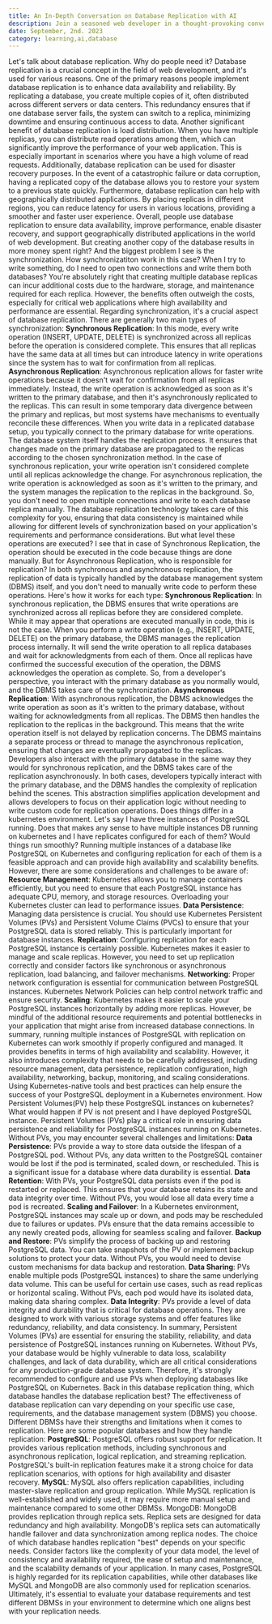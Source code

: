 ```yaml
---
title: An In-Depth Conversation on Database Replication with AI
description: Join a seasoned web developer in a thought-provoking conversation about the intricacies of database replication. Gain valuable insights and expert perspectives on why replication is essential in the web development field, how it ensures data availability, and the various replication types and their pros and cons.
date: September, 2nd. 2023
category: learning,ai,database
---
```


<Prompt>
  <Paragraph>Let's talk about database replication. Why do people need it?</Paragraph>
</Prompt>
<AIResponse>
  <Paragraph>
    Database replication is a crucial concept in the field of web development,
    and it's used for various reasons. One of the primary reasons people
    implement database replication is to enhance data availability and
    reliability. By replicating a database, you create multiple copies of it,
    often distributed across different servers or data centers. This redundancy
    ensures that if one database server fails, the system can switch to a
    replica, minimizing downtime and ensuring continuous access to data.
  </Paragraph>
  <Paragraph>
    Another significant benefit of database replication is load distribution.
    When you have multiple replicas, you can distribute read operations among
    them, which can significantly improve the performance of your web
    application. This is especially important in scenarios where you have a high
    volume of read requests.
  </Paragraph>
  <Paragraph>
    Additionally, database replication can be used for disaster recovery
    purposes. In the event of a catastrophic failure or data corruption, having
    a replicated copy of the database allows you to restore your system to a
    previous state quickly.
  </Paragraph>
  <Paragraph>
    Furthermore, database replication can help with geographically distributed
    applications. By placing replicas in different regions, you can reduce
    latency for users in various locations, providing a smoother and faster user
    experience.
  </Paragraph>
  <Paragraph>
    Overall, people use database replication to ensure data availability,
    improve performance, enable disaster recovery, and support geographically
    distributed applications in the world of web development.
  </Paragraph>
</AIResponse>
<Prompt>
  <Paragraph>
    But creating another copy of the database results in more money spent right?
    And the biggest problem I see is the synchronization. How synchronizatiton
    work in this case? When I try to write something, do I need to open two
    connections and write them both databases?
  </Paragraph>
</Prompt>
<AIResponse>
  <Paragraph>
    You're absolutely right that creating multiple database replicas can incur
    additional costs due to the hardware, storage, and maintenance required for
    each replica. However, the benefits often outweigh the costs, especially for
    critical web applications where high availability and performance are
    essential.
  </Paragraph>
  <Paragraph>
    Regarding synchronization, it's a crucial aspect of database replication.
    There are generally two main types of synchronization:
  </Paragraph>
  <Paragraph>
    <b>Synchronous Replication</b>: In this mode, every write operation (INSERT,
    UPDATE, DELETE) is synchronized across all replicas before the operation is
    considered complete. This ensures that all replicas have the same data at
    all times but can introduce latency in write operations since the system has
    to wait for confirmation from all replicas.
  </Paragraph>
  <Paragraph>
    <b>Asynchronous Replication</b>: Asynchronous replication allows for faster
    write operations because it doesn't wait for confirmation from all replicas
    immediately. Instead, the write operation is acknowledged as soon as it's
    written to the primary database, and then it's asynchronously replicated to
    the replicas. This can result in some temporary data divergence between the
    primary and replicas, but most systems have mechanisms to eventually
    reconcile these differences.
  </Paragraph>
  <Paragraph>
    When you write data in a replicated database setup, you typically connect to
    the primary database for write operations. The database system itself
    handles the replication process. It ensures that changes made on the primary
    database are propagated to the replicas according to the chosen
    synchronization method.
  </Paragraph>
  <Paragraph>
    In the case of synchronous replication, your write operation isn't
    considered complete until all replicas acknowledge the change. For
    asynchronous replication, the write operation is acknowledged as soon as
    it's written to the primary, and the system manages the replication to the
    replicas in the background.
  </Paragraph>
  <Paragraph>
    So, you don't need to open multiple connections and write to each database
    replica manually. The database replication technology takes care of this
    complexity for you, ensuring that data consistency is maintained while
    allowing for different levels of synchronization based on your application's
    requirements and performance considerations.
  </Paragraph>
</AIResponse>
<Prompt>
  <Paragraph>
    But what level these operations are executed? I see that in case of
    Synchronous Replication, the operation should be executed in the code
    because things are done manually. But for Asynchronous Replication, who is
    responsible for replication?
  </Paragraph>
</Prompt>
<AIResponse>
  <Paragraph>
    In both synchronous and asynchronous replication, the replication of data is
    typically handled by the database management system (DBMS) itself, and you
    don't need to manually write code to perform these operations. Here's how it
    works for each type:
  </Paragraph>
  <Paragraph>
    <b>Synchronous Replication</b>: In synchronous replication, the DBMS ensures
    that write operations are synchronized across all replicas before they are
    considered complete. While it may appear that operations are executed
    manually in code, this is not the case. When you perform a write operation
    (e.g., INSERT, UPDATE, DELETE) on the primary database, the DBMS manages the
    replication process internally. It will send the write operation to all
    replica databases and wait for acknowledgments from each of them. Once all
    replicas have confirmed the successful execution of the operation, the DBMS
    acknowledges the operation as complete. So, from a developer's perspective,
    you interact with the primary database as you normally would, and the DBMS
    takes care of the synchronization.
  </Paragraph>
  <Paragraph>
    <b>Asynchronous Replication</b>: With asynchronous replication, the DBMS
    acknowledges the write operation as soon as it's written to the primary
    database, without waiting for acknowledgments from all replicas. The DBMS
    then handles the replication to the replicas in the background. This means
    that the write operation itself is not delayed by replication concerns. The
    DBMS maintains a separate process or thread to manage the asynchronous
    replication, ensuring that changes are eventually propagated to the
    replicas. Developers also interact with the primary database in the same way
    they would for synchronous replication, and the DBMS takes care of the
    replication asynchronously.
  </Paragraph>
  <Paragraph>
    In both cases, developers typically interact with the primary database, and
    the DBMS handles the complexity of replication behind the scenes. This
    abstraction simplifies application development and allows developers to
    focus on their application logic without needing to write custom code for
    replication operations.
  </Paragraph>
</AIResponse>
<Prompt>
  <Paragraph>
    Does things differ in a kubernetes environment. Let's say I have three
    instances of PostgreSQL running. Does that makes any sense to have multiple
    instances DB running on kubernetes and I have replicates configured for each
    of them? Would things run smoothly?
  </Paragraph>
</Prompt>
<AIResponse>
  <Paragraph>
    Running multiple instances of a database like PostgreSQL on Kubernetes and
    configuring replication for each of them is a feasible approach and can
    provide high availability and scalability benefits. However, there are some
    considerations and challenges to be aware of:
  </Paragraph>
  <Paragraph>
    <b>Resource Management</b>: Kubernetes allows you to manage containers
    efficiently, but you need to ensure that each PostgreSQL instance has
    adequate CPU, memory, and storage resources. Overloading your Kubernetes
    cluster can lead to performance issues.
  </Paragraph>
  <Paragraph>
    <b>Data Persistence</b>: Managing data persistence is crucial. You should
    use Kubernetes Persistent Volumes (PVs) and Persistent Volume Claims (PVCs)
    to ensure that your PostgreSQL data is stored reliably. This is particularly
    important for database instances.
  </Paragraph>
  <Paragraph>
    <b>Replication</b>: Configuring replication for each PostgreSQL instance is
    certainly possible. Kubernetes makes it easier to manage and scale replicas.
    However, you need to set up replication correctly and consider factors like
    synchronous or asynchronous replication, load balancing, and failover
    mechanisms.
  </Paragraph>
  <Paragraph>
    <b>Networking</b>: Proper network configuration is essential for
    communication between PostgreSQL instances. Kubernetes Network Policies can
    help control network traffic and ensure security.
  </Paragraph>
  <Paragraph>
    <b>Scaling</b>: Kubernetes makes it easier to scale your PostgreSQL
    instances horizontally by adding more replicas. However, be mindful of the
    additional resource requirements and potential bottlenecks in your
    application that might arise from increased database connections.
  </Paragraph>
  <Paragraph>
    In summary, running multiple instances of PostgreSQL with replication on
    Kubernetes can work smoothly if properly configured and managed. It provides
    benefits in terms of high availability and scalability. However, it also
    introduces complexity that needs to be carefully addressed, including
    resource management, data persistence, replication configuration, high
    availability, networking, backup, monitoring, and scaling considerations.
    Using Kubernetes-native tools and best practices can help ensure the success
    of your PostgreSQL deployment in a Kubernetes environment.
  </Paragraph>
</AIResponse>
<Prompt>
  <Paragraph>
    How Persistent Volumes(PV) help these PostgreSQL instances on kubernetes?
    What would happen if PV is not present and I have deployed PostgreSQL
    instance.
  </Paragraph>
</Prompt>
<AIResponse>
  <Paragraph>
    Persistent Volumes (PVs) play a critical role in ensuring data persistence
    and reliability for PostgreSQL instances running on Kubernetes. Without PVs,
    you may encounter several challenges and limitations:
  </Paragraph>
  <Paragraph>
    <b>Data Persistence</b>: PVs provide a way to store data outside the
    lifespan of a PostgreSQL pod. Without PVs, any data written to the
    PostgreSQL container would be lost if the pod is terminated, scaled down, or
    rescheduled. This is a significant issue for a database where data
    durability is essential.
  </Paragraph>
  <Paragraph>
    <b>Data Retention</b>: With PVs, your PostgreSQL data persists even if the
    pod is restarted or replaced. This ensures that your database retains its
    state and data integrity over time. Without PVs, you would lose all data
    every time a pod is recreated.
  </Paragraph>
  <Paragraph>
    <b>Scaling and Failover</b>: In a Kubernetes environment, PostgreSQL
    instances may scale up or down, and pods may be rescheduled due to failures
    or updates. PVs ensure that the data remains accessible to any newly created
    pods, allowing for seamless scaling and failover.
  </Paragraph>
  <Paragraph>
    <b>Backup and Restore</b>: PVs simplify the process of backing up and
    restoring PostgreSQL data. You can take snapshots of the PV or implement
    backup solutions to protect your data. Without PVs, you would need to devise
    custom mechanisms for data backup and restoration.
  </Paragraph>
  <Paragraph>
    <b>Data Sharing</b>: PVs enable multiple pods (PostgreSQL instances) to
    share the same underlying data volume. This can be useful for certain use
    cases, such as read replicas or horizontal scaling. Without PVs, each pod
    would have its isolated data, making data sharing complex.
  </Paragraph>
  <Paragraph>
    <b>Data Integrity</b>: PVs provide a level of data integrity and durability
    that is critical for database operations. They are designed to work with
    various storage systems and offer features like redundancy, reliability, and
    data consistency.
  </Paragraph>
  <Paragraph>
    In summary, Persistent Volumes (PVs) are essential for ensuring the
    stability, reliability, and data persistence of PostgreSQL instances running
    on Kubernetes. Without PVs, your database would be highly vulnerable to data
    loss, scalability challenges, and lack of data durability, which are all
    critical considerations for any production-grade database system. Therefore,
    it's strongly recommended to configure and use PVs when deploying databases
    like PostgreSQL on Kubernetes.
  </Paragraph>
</AIResponse>
<Prompt>
  <Paragraph>
    Back in this database replication thing, which database handles the database
    replication best?
  </Paragraph>
</Prompt>
<AIResponse>
  <Paragraph>
    The effectiveness of database replication can vary depending on your
    specific use case, requirements, and the database management system (DBMS)
    you choose. Different DBMSs have their strengths and limitations when it
    comes to replication. Here are some popular databases and how they handle
    replication:
  </Paragraph>
  <Paragraph>
    <b>PostgreSQL</b>: PostgreSQL offers robust support for replication. It
    provides various replication methods, including synchronous and asynchronous
    replication, logical replication, and streaming replication. PostgreSQL's
    built-in replication features make it a strong choice for data replication
    scenarios, with options for high availability and disaster recovery.
  </Paragraph>
  <Paragraph>
    <b>MySQL</b>: MySQL also offers replication capabilities, including
    master-slave replication and group replication. While MySQL replication is
    well-established and widely used, it may require more manual setup and
    maintenance compared to some other DBMSs.
  </Paragraph>
  <Paragraph>
    MongoDB: MongoDB provides replication through replica sets. Replica sets are
    designed for data redundancy and high availability. MongoDB's replica sets
    can automatically handle failover and data synchronization among replica
    nodes.
  </Paragraph>
  <Paragraph>
    The choice of which database handles replication "best" depends on your
    specific needs. Consider factors like the complexity of your data model, the
    level of consistency and availability required, the ease of setup and
    maintenance, and the scalability demands of your application.
  </Paragraph>
  <Paragraph>
    In many cases, PostgreSQL is highly regarded for its replication
    capabilities, while other databases like MySQL and MongoDB are also commonly
    used for replication scenarios. Ultimately, it's essential to evaluate your
    database requirements and test different DBMSs in your environment to
    determine which one aligns best with your replication needs.
  </Paragraph>
</AIResponse>
